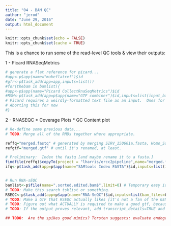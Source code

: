 ```yaml
---
title: "04 - BAM QC"
author: "jerod"
date: "June 29, 2016"
output: html_document
---
```


```r
knitr::opts_chunk$set(echo = FALSE)
knitr::opts_chunk$set(cache = TRUE)
```

This is a chance to run some of the read-level QC tools & view their outputs:

1 - Picard RNASeqMetrics 
```r
# generate a flat reference for picard...
#app<-p$app(name="makeflatref")$id
#gfr<-p$task_add(app=app,inputs=list())
#for(thebam in bamlist){
#app<-p$app(name="Picard CollectRnaSeqMetrics")$id
#RSM<-p$task_add(app=p$app(name="GTF combiner")$id,inputs=list(input_bam=findfile(name=thebam,p),reference=fasta,ref_flat=flatref)))
# Picard requires a weirdly-formatted text file as an input.  Ones for the genome can be found on UCSC, but controls??
# Aborting this for now
#}
```
2 - RNASEQC
* Coverage Plots
* GC Content plot

```r
# Re-define some previous data...
# TODO: Merge all of the RMDs together where appropriate.

reffq="merged.fastq" # generated by merging SIRV_150601a.fasta, Homo_Sapiens.GRCh38.84.fa, and SRM2374_ambiguities_resolves_NoPolyA_v1.FASTA [sbg fastq merge]
refgtf="merged.gtf" # until it's renamed, at least.  

# Preliminary:  Index the fastq [and maybe rename it to a fasta.]
findfile(reffq)$copyTo(project = "lharris/ercc2pipeline",name="merged.fasta")
ifq<-p$task_add(app=p$app(name="SAMtools Index FASTA")$id,inputs=list(input_fasta_file=findfile("merged.fasta"))) # TODO: Replace all of the instances of 'merged.x' with something that's more appropriate.


# Run RNA-sEQC
bamlist<-p$file(name=".sorted.edited.bam$",limit=0) # Temporary easy identification of files for testing purposes. 
# TODO: Make this search tsklist or something.
RSEQC<-p$task_add(app=p$app(name="RNA-SeQC")$id,inputs=list(bam_files=bamlist,transcripts=findfile(refgtf,exact=TRUE),reference=findfile("merged.fasta",exact=TRUE),transcript_type=2))
# TODO: Make a GTF that RSEQC actually likes [it's not a fan of the GENE entries in the gtf: i guess i'll just do a grep -v ?]
# TODO: Figure out what ACTUALLY is required to make a good gtf, because that is insufficient...
# TODO: If the output proves relevant, add transcript_details=TRUE and strictMode=TRUE)

## TODO:  Are the spikes good mimics? Torsten suggests: evaluate endogenous transcripts in a way similar to SIRV NMet Fig5
```